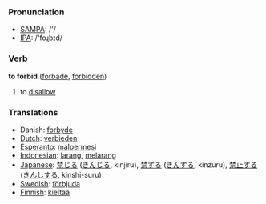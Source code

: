 === Pronunciation ===
*[[w:SAMPA|SAMPA]]: /'/
*[[w:IPA|IPA]]: /'foɻbɪd/

=== Verb ===

'''to forbid''' ([[forbade]], [[forbidden]])

# to [[disallow]]

=== Translations ===
*Danish: [[forbyde]]
*[[Dutch]]: [[verbieden]]
*[[Esperanto]]: [[malpermesi]]
*[[Indonesian]]: [[larang]], [[larang|melarang]]
*[[Japanese]]: [[禁じる]] ([[きんじる]], kinjiru), [[禁ずる]] ([[きんずる]], kinzuru), [[禁止]]する ([[きんし]]する, kinshi-suru)
*[[Swedish]]: [[förbjuda]]
*[[Finnish]]: [[kieltää]]